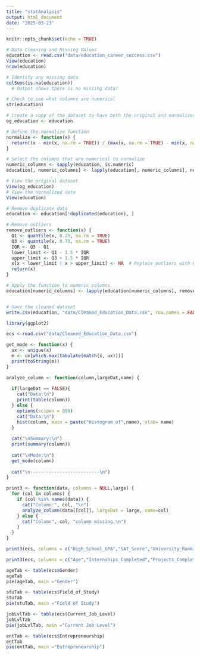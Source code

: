 ```yaml
---
title: "statAnalysis"
output: html_document
date: "2025-03-23"
---
```


```r
knitr::opts_chunk$set(echo = TRUE)
```

```r
# Data Cleaning and Missing Values 
education <- read.csv("data/education_career_success.csv")
View(education)
nrow(education)

# Identify any missing data
colSums(is.na(education))
  # Output shows there is no missing data! 

# Check to see what columns are numerical
str(education)

# Create a copy of the dataset to have both the original and normalized data
og_education <- education 

# Define the normalize function
normalize <- function(x) {
  return((x - min(x, na.rm = TRUE)) / (max(x, na.rm = TRUE) - min(x, na.rm = TRUE)))
}

# Select the columns that are numerical to normalize
numeric_columns <- sapply(education, is.numeric)
education[, numeric_columns] <- lapply(education[, numeric_columns], normalize)

# View the original dataset
View(og_education)
# View the normalized data
View(education)

# Remove duplicate data
education <- education[!duplicated(education), ]

# Remove outliers
remove_outliers <- function(x) {
  Q1 <- quantile(x, 0.25, na.rm = TRUE)
  Q3 <- quantile(x, 0.75, na.rm = TRUE)
  IQR <- Q3 - Q1
  lower_limit <- Q1 - 1.5 * IQR
  upper_limit <- Q3 + 1.5 * IQR
  x[x < lower_limit | x > upper_limit] <- NA  # Replace outliers with NA
  return(x)
}

# Apply the function to numeric columns
education[numeric_columns] <- lapply(education[numeric_columns], remove_outliers)


# Save the cleaned dataset
write.csv(education, "data/Cleaned_Education_Data.csv", row.names = FALSE)
```


```r
library(ggplot2)

ecs <-read.csv("data/Cleaned_Education_Data.csv")

get_mode <- function(x) {
  ux <- unique(x)
  m <- ux[which.max(tabulate(match(x, ux)))]
  print(toString(m))
}

analyze_column <- function(column,largeDat,name) {
  
  if(largeDat == FALSE){
    cat("Data:\n")
    print(table(column))
  } else {
    options(scipen = 999)
    cat("Data:\n")
    hist(column, main = paste("Histogram of",name), xlab= name)
  }
  
  cat("\nSummary:\n")
  print(summary(column))
  
  cat("\nMode:\n")
  get_mode(column)
  
  cat("\n--------------------------\n")
}

print3 <- function(data, columns = NULL,large) {
  for (col in columns) {
    if (col %in% names(data)) {
      cat("Column:", col, "\n")
      analyze_column(data[[col]], largeDat = large, name=col)
    } else {
      cat("Column", col, "column missing.\n")
    }
  }
}
```

```r
print3(ecs, columns = c("High_School_GPA","SAT_Score","University_Ranking","University_GPA","Starting_Salary"), large=TRUE)
```

```r
print3(ecs, columns = c("Age","Internships_Completed","Projects_Completed","Certifications","Soft_Skills_Score","Networking_Score","Job_Offers","Career_Satisfaction","Years_to_Promotion","Work_Life_Balance"), large=FALSE)
```

```r
ageTab <- table(ecs$Gender)
ageTab
pie(ageTab, main ="Gender")
```

```r
stuTab <- table(ecs$Field_of_Study)
stuTab
pie(stuTab, main ="Field of Study")
```

```r
jobLvlTab <- table(ecs$Current_Job_Level)
jobLvlTab
pie(jobLvlTab, main ="Current Job Level")
```

```r
entTab <- table(ecs$Entrepreneurship)
entTab
pie(entTab, main ="Entrepreneurship")
```

```r
```